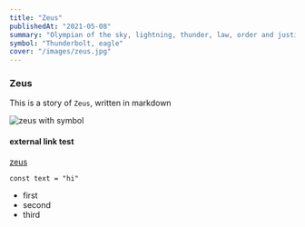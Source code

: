 ```yaml
---
title: "Zeus"
publishedAt: "2021-05-08"
summary: "Olympian of the sky, lightning, thunder, law, order and justice"
symbol: "Thunderbolt, eagle"
cover: "/images/zeus.jpg"
---
```


### Zeus

This is a story of `Zeus`, written in markdown

<div>
  <Counter />
</div>

<img src="/images/zeus.jpg" alt="zeus with symbol" className="w-32" />

#### external link test

[zeus](https://en.wikipedia.org/wiki/Zeus)

```javasript
const text = "hi"
```

- first
- second
- third

<test text="test component saying: hi" />
